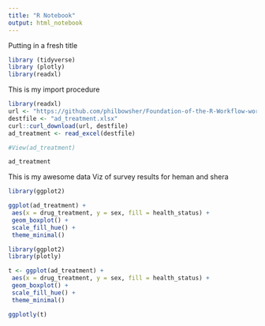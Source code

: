 ```yaml
---
title: "R Notebook"
output: html_notebook
---
```


Putting in a fresh title

```r
library (tidyverse)
library (plotly)
library(readxl)
```


This is my import procedure 

```r
library(readxl)
url <- "https://github.com/philbowsher/Foundation-of-the-R-Workflow-workshop-2019-09-06/raw/master/Examples/data/ad_treatment.xlsx"
destfile <- "ad_treatment.xlsx"
curl::curl_download(url, destfile)
ad_treatment <- read_excel(destfile)

#View(ad_treatment)

ad_treatment

```

This is my awesome data Viz of survey results for heman and shera


```r

library(ggplot2)

ggplot(ad_treatment) +
 aes(x = drug_treatment, y = sex, fill = health_status) +
 geom_boxplot() +
 scale_fill_hue() +
 theme_minimal()

```



```r

library(ggplot2)
library(plotly)

t <- ggplot(ad_treatment) +
 aes(x = drug_treatment, y = sex, fill = health_status) +
 geom_boxplot() +
 scale_fill_hue() +
 theme_minimal()

ggplotly(t)

```